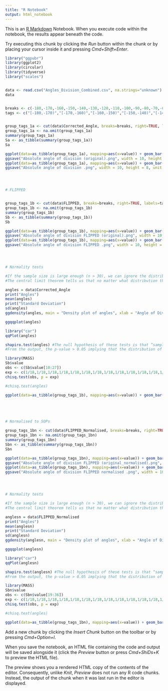 ```yaml
---
title: "R Notebook"
output: html_notebook
---
```


This is an [R Markdown](http://rmarkdown.rstudio.com) Notebook. When you execute code within the notebook, the results appear beneath the code. 

Try executing this chunk by clicking the *Run* button within the chunk or by placing your cursor inside it and pressing *Cmd+Shift+Enter*. 

```r

library("ggpubr")
library(ggplot2)
library(circular)
library(tidyverse)
library("scales")


data <- read.csv("Angles_Division_Combined.csv", na.strings="unknown")
data


breaks <- c(-180,-170,-160,-150,-140,-130,-120,-110,-100,-90,-80,-70,-60,-50,-40,-30,-20,-10,0,10,20,30,40,50,60,70,80,90,100,110,120,130,140,150,160,170,180)
tags <- c("[-180,-170)","[-170,-160)","[-160,-150)","[-150,-140)","[-140,-130)","[-130,-120)","[-120,-110)","[-110,-100)","[-100,-90)","[-90,-80)","[-80,-70)","[-70,-60)","[-60,-50)","[-50,-40)","[-40,-30)","[-30,-20)","[-20,-10)","[-10,0)","[0,10)", "[10,20)", "[20,30)", "[30,40)", "[40,50)", "[50,60)", "[60,70)", "[70,80)", "[80,90)","[90,100)", "[100,110)", "[110,120)", "[120,130)", "[130,140)", "[140,150)", "[150,160)", "[160,170)", "[170,180)")


group_tags_1a <- cut(data$Corrected_Angle, breaks=breaks, right=TRUE, labels=tags)
group_tags_1a <- na.omit(group_tags_1a)
summary(group_tags_1a)
Sa <- as_tibble(summary(group_tags_1a))
Sa

ggplot(data=as_tibble(group_tags_1a), mapping=aes(x=value)) + geom_bar(fill="#00BFC4",color="white",alpha=20,width=1)  + stat_count(geom="text", aes(label=sprintf("%.2f",..count../length(group_tags_1a))),vjust=-0.5,size=2.5,hjust=0.5,angle=45) +  scale_x_discrete(drop = FALSE) + coord_polar(start=pi/2, direction =-1) + scale_fill_brewer(palette="Greens") +   theme(axis.text = element_blank(), axis.ticks = element_blank()) + labs(title = "Absolute angle of division (original)") + theme_transparent()
ggsave("Absolute angle of division (original).png", width = 10, height = 8, unit = "in")   
ggplot(data=as_tibble(group_tags_1a), mapping=aes(x=value)) + geom_bar(fill="#00BFC4",color="white",alpha=20,width=1)  + stat_count(geom="text", aes(label="")) +  scale_x_discrete(drop = FALSE) + coord_polar(start=pi/2, direction =-1) + scale_fill_brewer(palette="Greens") +   theme(axis.text = element_blank(), axis.ticks = element_blank()) + labs(title = "Absolute angle of division (original)")  + theme_transparent()
ggsave("Absolute angle of division .png", width = 10, height = 8, unit = "in")   




# FLIPPED


group_tags_1b <- cut(data$FLIPPED, breaks=breaks, right=TRUE, labels=tags)
group_tags_1b <- na.omit(group_tags_1b)
summary(group_tags_1b)
Sb <- as_tibble(summary(group_tags_1b))
Sb

ggplot(data=as_tibble(group_tags_1b), mapping=aes(x=value)) + geom_bar(fill="#00BFC4",color="white",alpha=20,width=1)  + stat_count(geom="text", aes(label=sprintf("%.2f",..count../length(group_tags_1b))),vjust=-0.5,size=2.5,hjust=0.5,angle=45) +  scale_x_discrete(drop = FALSE) + coord_polar(start=pi/2, direction =-1) + scale_fill_brewer(palette="Greens") +   theme(axis.text = element_blank(), axis.ticks = element_blank()) + labs(title = "Absolute angle of division (original)") + theme_transparent()
ggsave("Absolute angle of division FLIPPED (original).png", width = 10, height = 8, unit = "in")   
ggplot(data=as_tibble(group_tags_1b), mapping=aes(x=value)) + geom_bar(fill="#00BFC4",color="white",alpha=20,width=1)  + stat_count(geom="text", aes(label="")) +  scale_x_discrete(drop = FALSE) + coord_polar(start=pi/2, direction =-1) + scale_fill_brewer(palette="Greens") +   theme(axis.text = element_blank(), axis.ticks = element_blank()) + labs(title = "Absolute angle of division (original)")  + theme_transparent()
ggsave("Absolute angle of division FLIPPED .png", width = 10, height = 8, unit = "in")   




# Normality tests

#If the sample size is large enough (n > 30), we can ignore the distribution of the data and use parametric tests.
#The central limit theorem tells us that no matter what distribution things have, the sampling distribution tends to be normal if the sample is large enough (n > 30).

angles = data$Corrected_Angle
print("Angles")
mean(angles)
print("Standard Deviation")
sd(angles)
ggdensity(angles, main = "Density plot of angles", xlab = "Angle of Division")

ggqqplot(angles)

library("car")
qqPlot(angles)

shapiro.test(angles) #The null hypothesis of these tests is that “sample distribution is normal”. If the test is significant, the distribution is non-normal.
#From the output, the p-value > 0.05 implying that the distribution of the data are not significantly different from normal distribution. In other words, we can assume the normality.

library(MASS)
Sb$value
obs <- c(Sb$value[10:27])
exp <- c(1/18,1/18,1/18,1/18,1/18,1/18,1/18,1/18,1/18,1/18,1/18,1/18,1/18,1/18,1/18,1/18,1/18,1/18)
chisq.test(obs, p = exp)

#chisq.test(angles)

ggplot(data=as_tibble(group_tags_1b), mapping=aes(x=value)) + geom_bar(fill="#00BFC4",color="white",alpha=20,width=1)  + stat_count(geom="text", aes(label="")) +  scale_x_discrete(drop = FALSE)





# Normalised to SOPs

group_tags_1bn <- cut(data$FLIPPED_Normalised, breaks=breaks, right=TRUE, labels=tags)
group_tags_1bn <- na.omit(group_tags_1bn)
summary(group_tags_1bn)
Sbn <- as_tibble(summary(group_tags_1bn))
Sbn

ggplot(data=as_tibble(group_tags_1bn), mapping=aes(x=value)) + geom_bar(fill="#00BFC4",color="white",alpha=20,width=1)  + stat_count(geom="text", aes(label=sprintf("%.2f",..count../length(group_tags_1bn))),vjust=-0.5,size=2.5,hjust=0.5,angle=45) +  scale_x_discrete(drop = FALSE) + coord_polar(start=pi/2, direction =-1) + scale_fill_brewer(palette="Greens") +   theme(axis.text = element_blank(), axis.ticks = element_blank()) + labs(title = "Absolute angle of division (original)") + theme_transparent()
ggsave("Absolute angle of division FLIPPED (original_normalised).png", width = 10, height = 8, unit = "in")   
ggplot(data=as_tibble(group_tags_1bn), mapping=aes(x=value)) + geom_bar(fill="#00BFC4",color="white",alpha=20,width=1)  + stat_count(geom="text", aes(label="")) +  scale_x_discrete(drop = FALSE) + coord_polar(start=pi/2, direction =-1) + scale_fill_brewer(palette="Greens") +   theme(axis.text = element_blank(), axis.ticks = element_blank()) + labs(title = "Absolute angle of division (original)")  + theme_transparent()
ggsave("Absolute angle of division FLIPPED normalised .png", width = 10, height = 8, unit = "in")   




# Normality tests

#If the sample size is large enough (n > 30), we can ignore the distribution of the data and use parametric tests.
#The central limit theorem tells us that no matter what distribution things have, the sampling distribution tends to be normal if the sample is large enough (n > 30).

anglesn = data$FLIPPED_Normalised
print("Angles")
mean(anglesn)
print("Standard Deviation")
sd(anglesn)
ggdensity(anglesn, main = "Density plot of angles", xlab = "Angle of Division")

ggqqplot(anglesn)

library("car")
qqPlot(anglesn)

shapiro.test(anglesn) #The null hypothesis of these tests is that “sample distribution is normal”. If the test is significant, the distribution is non-normal.
#From the output, the p-value > 0.05 implying that the distribution of the data are not significantly different from normal distribution. In other words, we can assume the normality.

library(MASS)
Sbn$value
obs <- c(Sbn$value[19:36])
exp <- c(1/18,1/18,1/18,1/18,1/18,1/18,1/18,1/18,1/18,1/18,1/18,1/18,1/18,1/18,1/18,1/18,1/18,1/18)
chisq.test(obs, p = exp)

#chisq.test(angles)

ggplot(data=as_tibble(group_tags_1bn), mapping=aes(x=value)) + geom_bar(fill="#00BFC4",color="white",alpha=20,width=1)  + stat_count(geom="text", aes(label="")) +  scale_x_discrete(drop = FALSE)

```

Add a new chunk by clicking the *Insert Chunk* button on the toolbar or by pressing *Cmd+Option+I*.

When you save the notebook, an HTML file containing the code and output will be saved alongside it (click the *Preview* button or press *Cmd+ShiDs+K* to preview the HTML file). 

The preview shows you a rendered HTML copy of the contents of the editor. Consequently, unlike *Knit*, *Preview* does not run any R code chunks. Instead, the output of the chunk when it was last run in the editor is displayed.

